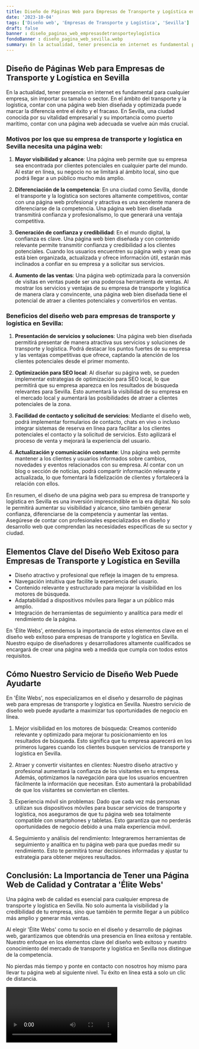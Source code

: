 ```yaml
---
title: Diseño de Páginas Web para Empresas de Transporte y Logística en Sevilla
date: '2023-10-04'
tags: ['Diseño web', 'Empresas de Transporte y Logística', 'Sevilla']
draft: false
banner : diseño_paginas_web_empresasdetransporteylogística
fondoBanner : diseño_pagina_web_sevilla.webp
summary: En la actualidad, tener presencia en internet es fundamental para cualquier empresa, sin importar su tamaño o sector. En el ámbito del transporte y la logística, contar con una página web bien diseñada y optimizada puede marcar la diferencia entre el éxito y el fracaso. En Sevilla, una ciudad conocida por su vitalidad empresarial y su importancia como puerto marítimo, contar con una página web adecuada se vuelve aún más crucial.
---
```


## Diseño de Páginas Web para Empresas de Transporte y Logística en Sevilla

En la actualidad, tener presencia en internet es fundamental para cualquier empresa, sin importar su tamaño o sector. En el ámbito del transporte y la logística, contar con una página web bien diseñada y optimizada puede marcar la diferencia entre el éxito y el fracaso. En Sevilla, una ciudad conocida por su vitalidad empresarial y su importancia como puerto marítimo, contar con una página web adecuada se vuelve aún más crucial.

### Motivos por los que su empresa de transporte y logística en Sevilla necesita una página web:

1. **Mayor visibilidad y alcance**: Una página web permite que su empresa sea encontrada por clientes potenciales en cualquier parte del mundo. Al estar en línea, su negocio no se limitará al ámbito local, sino que podrá llegar a un público mucho más amplio.

2. **Diferenciación de la competencia**: En una ciudad como Sevilla, donde el transporte y la logística son sectores altamente competitivos, contar con una página web profesional y atractiva es una excelente manera de diferenciarse de la competencia. Una página web bien diseñada transmitirá confianza y profesionalismo, lo que generará una ventaja competitiva.

3. **Generación de confianza y credibilidad**: En el mundo digital, la confianza es clave. Una página web bien diseñada y con contenido relevante permite transmitir confianza y credibilidad a los clientes potenciales. Cuando los usuarios encuentren su página web y vean que está bien organizada, actualizada y ofrece información útil, estarán más inclinados a confiar en su empresa y a solicitar sus servicios.

4. **Aumento de las ventas**: Una página web optimizada para la conversión de visitas en ventas puede ser una poderosa herramienta de ventas. Al mostrar los servicios y ventajas de su empresa de transporte y logística de manera clara y convincente, una página web bien diseñada tiene el potencial de atraer a clientes potenciales y convertirlos en ventas.

### Beneficios del diseño web para empresas de transporte y logística en Sevilla:

1. **Presentación de servicios y soluciones**: Una página web bien diseñada permitirá presentar de manera atractiva sus servicios y soluciones de transporte y logística. Podrá destacar los puntos fuertes de su empresa y las ventajas competitivas que ofrece, captando la atención de los clientes potenciales desde el primer momento.

2. **Optimización para SEO local**: Al diseñar su página web, se pueden implementar estrategias de optimización para SEO local, lo que permitirá que su empresa aparezca en los resultados de búsqueda relevantes para Sevilla. Esto aumentará la visibilidad de su empresa en el mercado local y aumentará las posibilidades de atraer a clientes potenciales de la zona.

3. **Facilidad de contacto y solicitud de servicios**: Mediante el diseño web, podrá implementar formularios de contacto, chats en vivo o incluso integrar sistemas de reserva en línea para facilitar a los clientes potenciales el contacto y la solicitud de servicios. Esto agilizará el proceso de venta y mejorará la experiencia del usuario.

4. **Actualización y comunicación constante**: Una página web permite mantener a los clientes y usuarios informados sobre cambios, novedades y eventos relacionados con su empresa. Al contar con un blog o sección de noticias, podrá compartir información relevante y actualizada, lo que fomentará la fidelización de clientes y fortalecerá la relación con ellos.

En resumen, el diseño de una página web para su empresa de transporte y logística en Sevilla es una inversión imprescindible en la era digital. No solo le permitirá aumentar su visibilidad y alcance, sino también generar confianza, diferenciarse de la competencia y aumentar las ventas. Asegúrese de contar con profesionales especializados en diseño y desarrollo web que comprendan las necesidades específicas de su sector y ciudad.

<GifSeo />

<Cta />

## Elementos Clave del Diseño Web Exitoso para Empresas de Transporte y Logística en Sevilla

- Diseño atractivo y profesional que refleje la imagen de tu empresa.
- Navegación intuitiva que facilite la experiencia del usuario.
- Contenido relevante y estructurado para mejorar la visibilidad en los motores de búsqueda.
- Adaptabilidad a dispositivos móviles para llegar a un público más amplio.
- Integración de herramientas de seguimiento y analítica para medir el rendimiento de la página.

En 'Élite Webs', entendemos la importancia de estos elementos clave en el diseño web exitoso para empresas de transporte y logística en Sevilla. Nuestro equipo de diseñadores y desarrolladores altamente cualificados se encargará de crear una página web a medida que cumpla con todos estos requisitos.

## Cómo Nuestro Servicio de Diseño Web Puede Ayudarte

En 'Élite Webs', nos especializamos en el diseño y desarrollo de páginas web para empresas de transporte y logística en Sevilla. Nuestro servicio de diseño web puede ayudarte a maximizar tus oportunidades de negocio en línea.

1. Mejor visibilidad en los motores de búsqueda: Creamos contenido relevante y optimizado para mejorar tu posicionamiento en los resultados de búsqueda. Esto significa que tu empresa aparecerá en los primeros lugares cuando los clientes busquen servicios de transporte y logística en Sevilla.

2. Atraer y convertir visitantes en clientes: Nuestro diseño atractivo y profesional aumentará la confianza de los visitantes en tu empresa. Además, optimizamos la navegación para que los usuarios encuentren fácilmente la información que necesitan. Esto aumentará la probabilidad de que los visitantes se conviertan en clientes.

3. Experiencia móvil sin problemas: Dado que cada vez más personas utilizan sus dispositivos móviles para buscar servicios de transporte y logística, nos aseguramos de que tu página web sea totalmente compatible con smartphones y tabletas. Esto garantiza que no perderás oportunidades de negocio debido a una mala experiencia móvil.

4. Seguimiento y análisis del rendimiento: Integraremos herramientas de seguimiento y analítica en tu página web para que puedas medir su rendimiento. Esto te permitirá tomar decisiones informadas y ajustar tu estrategia para obtener mejores resultados.

## Conclusión: La Importancia de Tener una Página Web de Calidad y Contratar a 'Élite Webs'

Una página web de calidad es esencial para cualquier empresa de transporte y logística en Sevilla. No solo aumenta la visibilidad y la credibilidad de tu empresa, sino que también te permite llegar a un público más amplio y generar más ventas.

Al elegir 'Élite Webs' como tu socio en el diseño y desarrollo de páginas web, garantizamos que obtendrás una presencia en línea exitosa y rentable. Nuestro enfoque en los elementos clave del diseño web exitoso y nuestro conocimiento del mercado de transporte y logística en Sevilla nos distingue de la competencia.

No pierdas más tiempo y ponte en contacto con nosotros hoy mismo para llevar tu página web al siguiente nivel. Tu éxito en línea está a solo un clic de distancia.

<Video />

<CtaBot job='Empresas de Transporte y Logística' city='Sevilla'/>

<Gmaps query='Sevilla+españa+maps' />